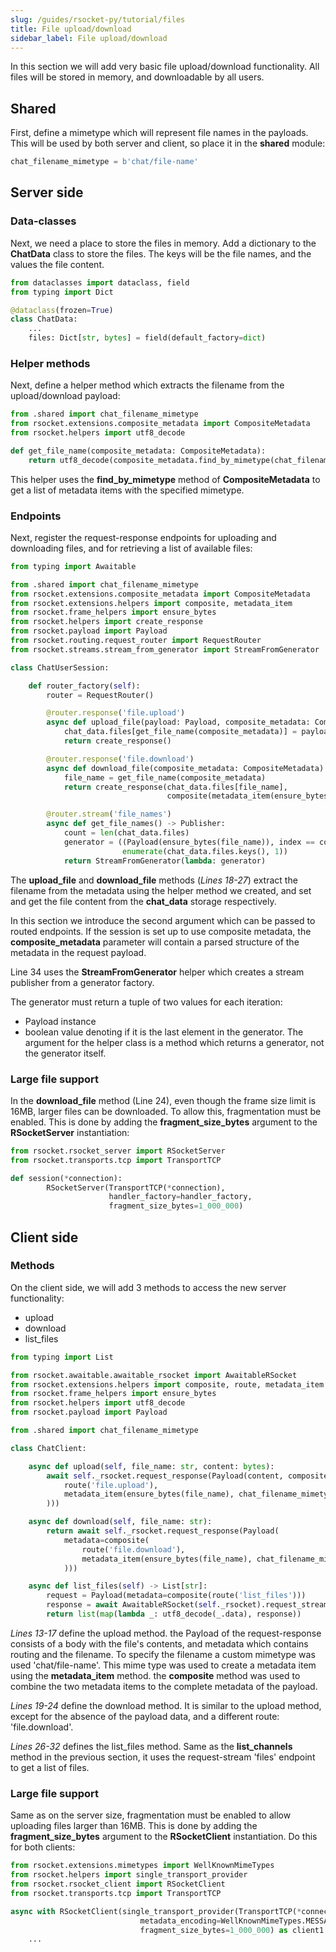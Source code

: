 ```yaml
---
slug: /guides/rsocket-py/tutorial/files
title: File upload/download
sidebar_label: File upload/download
---
```


In this section we will add very basic file upload/download functionality. All files will be stored in memory,
and downloadable by all users.

## Shared

First, define a mimetype which will represent file names in the payloads. This will be used by both server and client, so
place it in the <b>shared</b> module:

```py
chat_filename_mimetype = b'chat/file-name'
```

## Server side

### Data-classes

Next, we need a place to store the files in memory. Add a dictionary to the <b>ChatData</b> class to store the files.
The keys will be the file names, and the values the file content.

```py
from dataclasses import dataclass, field
from typing import Dict

@dataclass(frozen=True)
class ChatData:
    ...
    files: Dict[str, bytes] = field(default_factory=dict)
```

### Helper methods

Next, define a helper method which extracts the filename from the upload/download payload:

```py
from .shared import chat_filename_mimetype
from rsocket.extensions.composite_metadata import CompositeMetadata
from rsocket.helpers import utf8_decode

def get_file_name(composite_metadata: CompositeMetadata):
    return utf8_decode(composite_metadata.find_by_mimetype(chat_filename_mimetype)[0].content)
```

This helper uses the <b>find_by_mimetype</b> method of <b>CompositeMetadata</b> to get a list of metadata items with the
specified mimetype.

### Endpoints

Next, register the request-response endpoints for uploading and downloading files, and for retrieving a list of
available files:

```py
from typing import Awaitable

from .shared import chat_filename_mimetype
from rsocket.extensions.composite_metadata import CompositeMetadata
from rsocket.extensions.helpers import composite, metadata_item
from rsocket.frame_helpers import ensure_bytes
from rsocket.helpers import create_response
from rsocket.payload import Payload
from rsocket.routing.request_router import RequestRouter
from rsocket.streams.stream_from_generator import StreamFromGenerator

class ChatUserSession:

    def router_factory(self):
        router = RequestRouter()

        @router.response('file.upload')
        async def upload_file(payload: Payload, composite_metadata: CompositeMetadata) -> Awaitable[Payload]:
            chat_data.files[get_file_name(composite_metadata)] = payload.data
            return create_response()

        @router.response('file.download')
        async def download_file(composite_metadata: CompositeMetadata) -> Awaitable[Payload]:
            file_name = get_file_name(composite_metadata)
            return create_response(chat_data.files[file_name],
                                   composite(metadata_item(ensure_bytes(file_name), chat_filename_mimetype)))

        @router.stream('file_names')
        async def get_file_names() -> Publisher:
            count = len(chat_data.files)
            generator = ((Payload(ensure_bytes(file_name)), index == count) for (index, file_name) in
                         enumerate(chat_data.files.keys(), 1))
            return StreamFromGenerator(lambda: generator)
```

The <b>upload_file</b> and <b>download_file</b> methods (*Lines 18-27*) extract the filename from the metadata using the helper method we created,
and set and get the file content from the <b>chat_data</b> storage respectively.

In this section we introduce the second argument which can be passed to routed endpoints. If the session is set up to use
composite metadata, the <b>composite_metadata</b> parameter will contain a parsed structure of the metadata in the request payload.

Line 34 uses the <b>StreamFromGenerator</b> helper which creates a stream publisher from a generator factory.

The generator must return a tuple of two values for each iteration:
- Payload instance
- boolean value denoting if it is the last element in the generator.
The argument for the helper class is a method which returns a generator, not the generator itself.

### Large file support

In the <b>download_file</b> method (Line 24), even though the frame size limit is 16MB, larger files can be downloaded.
To allow this, fragmentation must be enabled. This is done by adding the <b>fragment_size_bytes</b> argument to the <b>RSocketServer</b> instantiation:

```py
from rsocket.rsocket_server import RSocketServer
from rsocket.transports.tcp import TransportTCP

def session(*connection):
        RSocketServer(TransportTCP(*connection),
                      handler_factory=handler_factory,
                      fragment_size_bytes=1_000_000)
```

## Client side

### Methods

On the client side, we will add 3 methods to access the new server functionality:
- upload
- download
- list_files

```py
from typing import List

from rsocket.awaitable.awaitable_rsocket import AwaitableRSocket
from rsocket.extensions.helpers import composite, route, metadata_item
from rsocket.frame_helpers import ensure_bytes
from rsocket.helpers import utf8_decode
from rsocket.payload import Payload

from .shared import chat_filename_mimetype

class ChatClient:

    async def upload(self, file_name: str, content: bytes):
        await self._rsocket.request_response(Payload(content, composite(
            route('file.upload'),
            metadata_item(ensure_bytes(file_name), chat_filename_mimetype)
        )))

    async def download(self, file_name: str):
        return await self._rsocket.request_response(Payload(
            metadata=composite(
                route('file.download'),
                metadata_item(ensure_bytes(file_name), chat_filename_mimetype)
            )))

    async def list_files(self) -> List[str]:
        request = Payload(metadata=composite(route('list_files')))
        response = await AwaitableRSocket(self._rsocket).request_stream(request)
        return list(map(lambda _: utf8_decode(_.data), response))
```

*Lines 13-17* define the upload method. the Payload of the request-response consists of a body with the file's contents,
and metadata which contains routing and the filename. To specify the filename a custom mimetype was used 'chat/file-name'.
This mime type was used to create a metadata item using the <b>metadata_item</b> method. the <b>composite</b> method was used to combine
the two metadata items to the complete metadata of the payload.

*Lines 19-24* define the download method. It is similar to the upload method, except for the absence of the payload data,
and a different route: 'file.download'.

*Lines 26-32* defines the list_files method. Same as the <b>list_channels</b> method in the previous section,
it uses the request-stream 'files' endpoint to get a list of files.

### Large file support

Same as on the server size, fragmentation must be enabled to allow uploading files larger than 16MB.
This is done by adding the <b>fragment_size_bytes</b> argument to the <b>RSocketClient</b> instantiation. Do this for both clients:

```py
from rsocket.extensions.mimetypes import WellKnownMimeTypes
from rsocket.helpers import single_transport_provider
from rsocket.rsocket_client import RSocketClient
from rsocket.transports.tcp import TransportTCP

async with RSocketClient(single_transport_provider(TransportTCP(*connection1)),
                             metadata_encoding=WellKnownMimeTypes.MESSAGE_RSOCKET_COMPOSITE_METADATA,
                             fragment_size_bytes=1_000_000) as client1:
    ...
```
